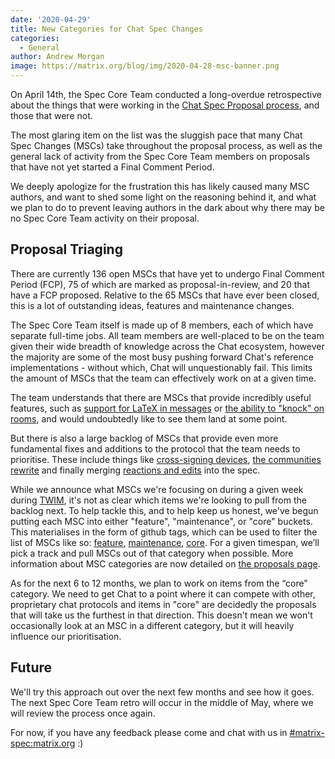 ```yaml
---
date: '2020-04-29'
title: New Categories for Chat Spec Changes
categories:
  - General
author: Andrew Morgan
image: https://matrix.org/blog/img/2020-04-28-msc-banner.png
---
```


On April 14th, the Spec Core Team conducted a long-overdue retrospective
about the things that were working in the
[Chat Spec Proposal process](https://matrix.org/docs/spec/proposals),
and those that were not.

The most glaring item on the list was the sluggish pace that many Chat
Spec Changes (MSCs) take throughout the proposal process, as well as the
general lack of activity from the Spec Core Team members on proposals that
have not yet started a Final Comment Period.

We deeply apologize for the frustration this has likely caused many MSC
authors, and want to shed some light on the reasoning behind it, and what we
plan to do to prevent leaving authors in the dark about why there may be no
Spec Core Team activity on their proposal.


## Proposal Triaging

There are currently 136 open MSCs that have yet to undergo Final Comment
Period (FCP), 75 of which are marked as proposal-in-review, and 20 that have
a FCP proposed. Relative to the 65 MSCs that have ever been closed, this is a
lot of outstanding ideas, features and maintenance changes.

The Spec Core Team itself is made up of 8 members, each of which have
separate full-time jobs. All team members are well-placed to be on the team
given their wide breadth of knowledge across the Chat ecosystem,
however the majority are some of the most busy pushing forward Chat's
reference implementations - without which, Chat will unquestionably fail.
This limits the amount of MSCs that the team can effectively work on at a
given time.

The team understands that there are MSCs that provide incredibly useful
features, such as
[support for LaTeX in messages](https://github.com/matrix-org/matrix-doc/pull/2191)
or
[the ability to "knock" on rooms](https://github.com/matrix-org/matrix-doc/pull/2403),
and would undoubtedly like to see them land at some point.

But there is also a large backlog of MSCs that provide even more fundamental
fixes and additions to the protocol that the team needs to prioritise. These
include things like
[cross-signing devices](https://github.com/matrix-org/matrix-doc/pull/2472),
[the communities rewrite](https://github.com/matrix-org/matrix-doc/pull/1772) and
finally merging
[reactions and edits](https://github.com/matrix-org/matrix-doc/pull/1849) into the spec.

While we announce what MSCs we're focusing on during a given week during
[TWIM](https://matrix.org/twim), it's not as clear which items we're looking
to pull from the backlog next. To help tackle this, and to help keep us
honest, we've begun putting each MSC into either "feature", "maintenance", or
"core" buckets. This materialises in the form of github tags, which can be
used to filter the list of MSCs like so:
[feature](https://github.com/matrix-org/matrix-doc/issues?q=is%3Aopen+label%3Akind%3Afeature),
[maintenance](https://github.com/matrix-org/matrix-doc/issues?q=is%3Aopen+label%3Akind%3Amaintenance),
[core](https://github.com/matrix-org/matrix-doc/issues?q=is%3Aopen+label%3Akind%3Acore).
For a given timespan, we’ll pick a track and pull MSCs out of that category
when possible. More information about MSC categories are now detailed on
[the proposals page](https://matrix.org/docs/spec/proposals#categories).

As for the next 6 to 12 months, we plan to work on items from the “core”
category. We need to get Chat to a point where it can compete with other,
proprietary chat protocols and items in "core" are decidedly the proposals
that will take us the furthest in that direction. This doesn't mean we won't
occasionally look at an MSC in a different category, but it will heavily
influence our prioritisation.


## Future

We'll try this approach out over the next few months and see how it goes. The
next Spec Core Team retro will occur in the middle of May, where we will
review the process once again.

For now, if you have any feedback please come and chat with us in
[#matrix-spec:matrix.org](https://to.chat.dingshunyu.top/#/#matrix-spec:matrix.org) :)

